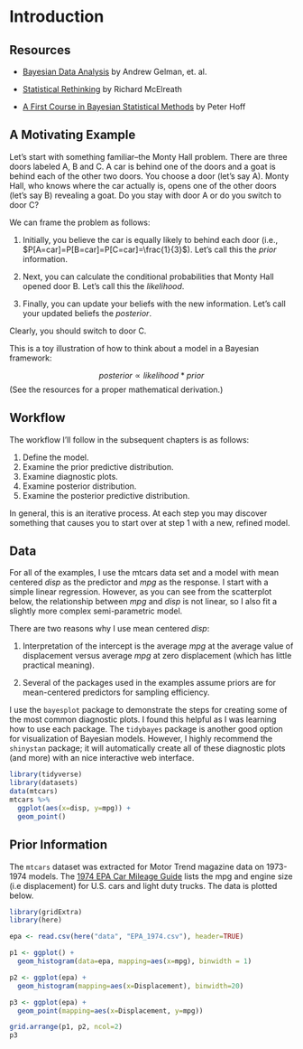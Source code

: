 # Introduction {#intro}

## Resources

- [Bayesian Data Analysis](http://www.stat.columbia.edu/~gelman/book/) by Andrew Gelman, et. al.

- [Statistical Rethinking](https://xcelab.net/rm/statistical-rethinking/) by Richard McElreath

- [A First Course in Bayesian Statistical Methods](https://pdhoff.github.io/book/) by Peter Hoff

## A Motivating Example

Let's start with something familiar--the Monty Hall problem.  There are three doors labeled A, B and C. A car is behind one of the doors and a goat is behind each of the other two doors. You choose a door (let's say A). Monty Hall, who knows where the car actually is, opens one of the other doors (let's say B) revealing a goat.  Do you stay with door A or do you switch to door C?

We can frame the problem as follows:

1. Initially, you believe the car is equally likely to behind each door (i.e., $P[A=car]=P[B=car]=P[C=car]=\frac{1}{3}$).  Let's call this the _prior_ information.

2. Next, you can calculate the conditional probabilities that Monty Hall opened door B. Let's call this the _likelihood_.

\begin{align*}
  P[B=open | A=car] &= \frac{1}{2}\\
  P[B=open | B=car] &= 0 \\
  P[B=open | C=car] &=1
\end{align*}

3. Finally, you can update your beliefs with the new information.  Let's call your updated beliefs the _posterior_.

\begin{align*}
  P[A=car|B=open] &= \frac{P[B=open|A=car]P[A=car]}{P[B=open]} = \frac{1/2 * 1/3}{1/6 + 0 + 1/3} = \frac{1}{3} \\
  P[B=car|B=open] &= \frac{P[B=open|B=car]P[B=car]}{P[B=open]} = \frac{0 * 1/3}{1/6 + 0 + 1/3} = 0 \\
  P[C=car|B=open] &= \frac{P[B=open|C=car]P[C=car]}{P[B=open]} = \frac{1 * 1/3}{1/6 + 0 + 1/3} = \frac{2}{3}
\end{align*}
  
Clearly, you should switch to door C.  

This is a toy illustration of how to think about a model in a Bayesian framework:

$$posterior \propto likelihood * prior$$
(See the resources for a proper mathematical derivation.)

## Workflow

The workflow I'll follow in the subsequent chapters is as follows:

1. Define the model.
2. Examine the prior predictive distribution.
3. Examine diagnostic plots.
4. Examine posterior distribution.
5. Examine the posterior predictive distribution.

In general, this is an iterative process. At each step you may discover something that causes you to start over at step 1 with a new, refined model. 

## Data

For all of the examples, I use the mtcars data set and a model with mean centered _disp_ as the predictor and _mpg_ as the response. I start with a simple linear regression. However, as you can see from the scatterplot below, the relationship between _mpg_ and _disp_ is not linear, so I also fit a slightly more complex semi-parametric model. 

There are two reasons why I use mean centered _disp_:

1. Interpretation of the intercept is the average _mpg_ at the average value of displacement versus average _mpg_ at zero displacement (which has little practical meaning).

2. Several of the packages used in the examples assume priors are for mean-centered predictors for sampling efficiency.

I use the `bayesplot` package to demonstrate the steps for creating some of the most common diagnostic plots. I found this helpful as I was learning how to use each package. The `tidybayes` package is another good option for visualization of Bayesian models. However, I highly recommend the `shinystan` package; it will automatically create all of these diagnostic plots (and more) with an nice interactive web interface.

```r
library(tidyverse)
library(datasets)
data(mtcars)
mtcars %>%
  ggplot(aes(x=disp, y=mpg)) +
  geom_point() 
```

## Prior Information

The `mtcars` dataset was extracted for Motor Trend magazine data on 1973-1974 models. The [1974 EPA Car Mileage Guide](https://www.fueleconomy.gov/feg/pdfs/guides/FEG1974.pdf) lists the mpg and engine size (i.e displacement) for U.S. cars and light duty trucks.  The data is plotted below.

```r
library(gridExtra)
library(here)

epa <- read.csv(here("data", "EPA_1974.csv"), header=TRUE)

p1 <- ggplot() +
  geom_histogram(data=epa, mapping=aes(x=mpg), binwidth = 1)

p2 <- ggplot(epa) +
  geom_histogram(mapping=aes(x=Displacement), binwidth=20) 

p3 <- ggplot(epa) +
  geom_point(mapping=aes(x=Displacement, y=mpg))

grid.arrange(p1, p2, ncol=2)
p3
```



